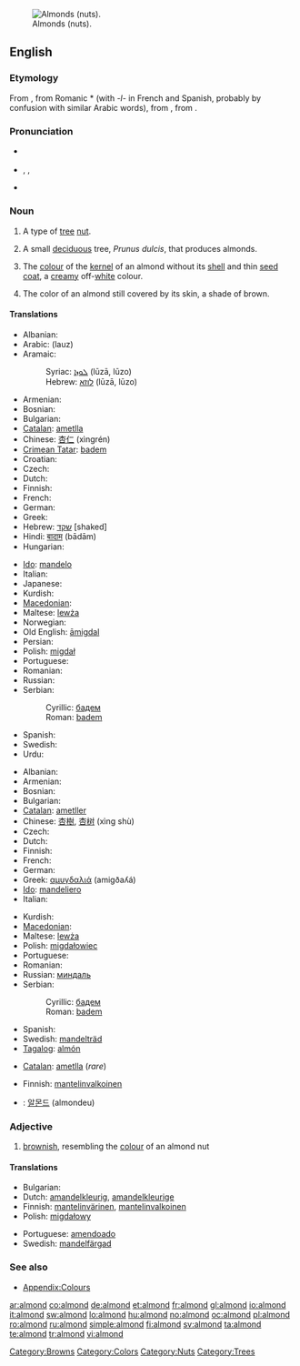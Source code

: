 [[Image:Almonds.jpg|thumb|right|Almonds (nuts).]]
==English==

===Etymology===
From {{etyl|fro}} {{term|almande}}, from Romanic *{{term||amendla}} (with ''-l-'' in French and Spanish, probably by confusion with similar Arabic words), from {{etyl|la}} {{term|amygdala}}, from {{etyl|grc}} {{term|ἀμυγδάλη|sc=polytonic}}.

===Pronunciation===
* {{a|UK}} {{IPA|/ˈɑːmənd/}}
* {{a|US}} {{IPA|/ˈɑːlmənd/}}, {{IPA|/ˈɑːmənd/}}, {{IPA|/æmənd/}}
* {{audio|en-us-almond.ogg|Audio (US)}}

===Noun===
{{en-noun|s|-}}

# {{countable}} A type of [[tree]] [[nut]].
# {{countable}} A small [[deciduous]] tree, ''Prunus dulcis'', that produces almonds.
# {{uncountable}} The [[colour]] of the [[kernel]] of an almond without its [[shell]] and thin [[seed coat]], a [[creamy]] off-[[white]] colour.
#: {{colour panel|almond|FFEBCD}}<!--this is the hex tripled used for the X11 BlanchedAlmond color-->
# {{uncountable}} The color of an almond still covered by its skin, a shade of brown.
#: {{colour panel|almond|A67B5B}}

====Translations====
{{trans-top|nut}}
* Albanian: {{t+|sq|bajame|xs=Albanian}}
* Arabic: {{Arab|[[لوز]]}} (lauz) {{m}}
* Aramaic:
*: Syriac: [[ܠܘܙܐ]] (lūzā, lūzo) {{c}}
*: Hebrew: [[לוזא]] (lūzā, lūzo) {{c}}
* Armenian: {{t-|hy|նուշ|tr=nuš|sc=Armn|xs=Armenian}}
* Bosnian: {{t+|bs|badem|m}}
* Bulgarian: {{t|bg|бадем|sc=Cyrl}}
* [[Catalan]]: [[ametlla]]
* Chinese: [[杏仁]] (xìngrén)
* [[Crimean Tatar]]: [[badem#Crimean Tatar|badem]]
* Croatian: {{t+|hr|badem|m}}
* Czech: {{t-|cs|mandle|f}}
* Dutch: {{t+|nl|amandel|f}}
* Finnish: {{t+|fi|manteli}}
* French: {{t+|fr|amande|f}}
* German: {{t+|de|Mandel|f}}
* Greek: {{t+|el|αμύγδαλο|n|tr=amíðalo|sc=Grek}}
* Hebrew: [[שקד]] [shaked] {{m}}
* Hindi: [[बादाम]] (bādām)
* Hungarian: {{t+|hu|mandula}}
{{trans-mid}}
* [[Ido]]: [[mandelo]]
* Italian: {{t+|it|mandorla|f}}
* Japanese: {{t+|ja|アーモンド|tr=āmondo|sc=Jpan}}
* Kurdish: {{t-|ku|باده‌م|tr=badem|sc=ku-Arab}}
* [[Macedonian]]: {{t-|mk|бадем|m|tr=bádem|sc=Cyrl|xs=Macedonian}}
* Maltese: [[lewża]] {{f}}
* Norwegian: {{t-|no|mandel|m}}
* Old English: [[amigdal|āmigdal]]
* Persian: {{t+|fa|بادام|tr=bādām|sc=fa-Arab|xs=Persian}}
* Polish: [[migdał]] {{m}}
* Portuguese: {{t+|pt|amêndoa|f}}
* Romanian: {{t+|ro|migdală|f}}
* Russian: {{t+|ru|миндаль|m|sc=Cyrl}}
* Serbian:
*: Cyrillic: [[бадем#Serbian|бадем]] {{m}}
*: Roman: [[badem#Serbian|badem]] {{m}}
* Spanish: {{t+|es|almendra|f}}
* Swedish: {{t-|sv|mandel|c}}
* Urdu: {{t-|ur|بادام|tr=bādām|sc=ur-Arab|xs=Urdu}}
{{trans-bottom}}

{{trans-top|tree}}
* Albanian: {{t+|sq|bajame|xs=Albanian}}
* Armenian: {{t-|hy|նշենի|tr=nšeni|sc=Armn|xs=Armenian}}
* Bosnian: {{t+|bs|badem|m}}
* Bulgarian: {{t|bg|бадем|sc=Cyrl}}
* [[Catalan]]: [[ametller]] {{m}}
* Chinese: [[杏樹]], [[杏树]] (xìng shù)
* Czech: {{t-|cs|mandloň|f}}
* Dutch: {{t+|nl|amandelboom|m}}
* Finnish: {{t-|fi|mantelipuu}}
* French: {{t+|fr|amandier|m}}
* German: {{t-|de|Mandelbaum|m}}
* Greek: [[αμυγδαλιά]] (amigðaʎá) {{f}}
* [[Ido]]: [[mandeliero]]
* Italian: {{t-|it|mandorlo|m}}
{{trans-mid}}
* Kurdish: {{ku-Arab|[[داری چوالا]]}}
* [[Macedonian]]: {{t-|mk|бадем|m|tr=bádem|sc=Cyrl|xs=Macedonian}}
* Maltese: [[lewża]] {{f}}
* Polish: [[migdałowiec]] {{m}}
* Portuguese: {{t+|pt|amendoeira|f}}
* Romanian: {{t+|ro|migdal|m}}
* Russian: [[миндаль]] {{m}}
* Serbian:
*: Cyrillic: [[бадем#Serbian|бадем]] {{m}}
*: Roman: [[badem#Serbian|badem]] {{m}}
* Spanish: {{t+|es|almendro|m}}
* Swedish: [[mandelträd]] {{n}}
* [[Tagalog]]: [[almón]]
{{trans-bottom}}

{{trans-top|colour}}
* [[Catalan]]: [[ametlla]] (''rare'')
{{trans-mid}}
* Finnish: [[mantelinvalkoinen]]
{{trans-bottom}}

{{checktrans-top}}
<!--Remove this section once all of the translations below have been moved into the tables above.-->
* {{ttbc|Korean}}: [[알몬드]] (almondeu)
{{checktrans-bottom}}

===Adjective===
{{en-adj-more}}

# [[brownish]], resembling the [[colour]] of an almond nut

====Translations====
{{trans-top|resembling the colour of an almond nut}}
* Bulgarian: {{t|bg|бадемов|sc=Cyrl}}
* Dutch: [[amandelkleurig]], [[amandelkleurige]]
* Finnish: [[mantelinvärinen]], [[mantelinvalkoinen]]
* Polish: [[migdałowy]]
{{trans-mid}}
* Portuguese: [[amendoado]]
* Swedish: [[mandelfärgad]]
{{trans-bottom}}

===See also===
* [[Appendix:Colours]]

[[Category:Browns]]
[[Category:Colors]]
[[Category:Nuts]]
[[Category:Trees]]

[[ar:almond]]
[[co:almond]]
[[de:almond]]
[[et:almond]]
[[fr:almond]]
[[gl:almond]]
[[io:almond]]
[[it:almond]]
[[sw:almond]]
[[lo:almond]]
[[hu:almond]]
[[no:almond]]
[[oc:almond]]
[[pl:almond]]
[[ro:almond]]
[[ru:almond]]
[[simple:almond]]
[[fi:almond]]
[[sv:almond]]
[[ta:almond]]
[[te:almond]]
[[tr:almond]]
[[vi:almond]]